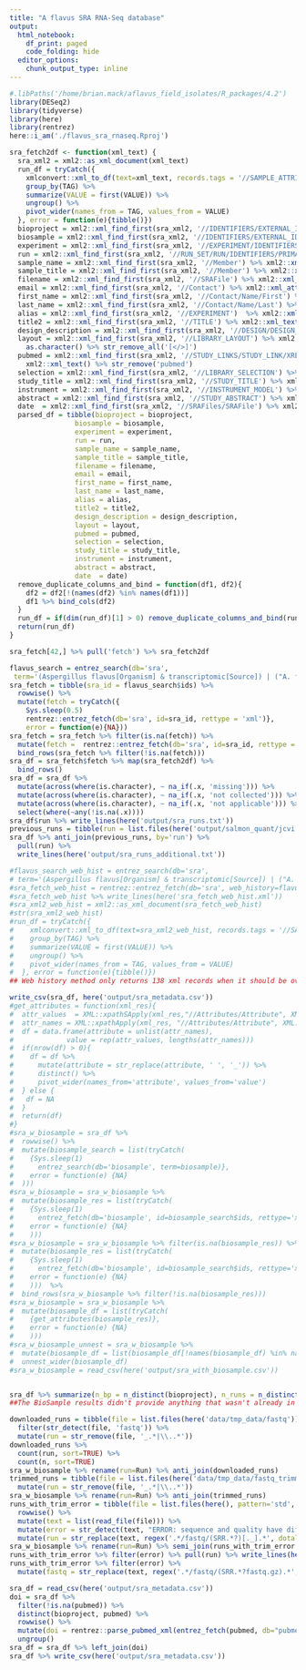 ```yaml
---
title: "A flavus SRA RNA-Seq database"
output:
  html_notebook:
    df_print: paged
    code_folding: hide
  editor_options: 
    chunk_output_type: inline
---
```


```r
#.libPaths('/home/brian.mack/aflavus_field_isolates/R_packages/4.2')
library(DESeq2)
library(tidyverse)
library(here)
library(rentrez)
here::i_am('./flavus_sra_rnaseq.Rproj')
```
```r
sra_fetch2df <- function(xml_text) {
  sra_xml2 = xml2::as_xml_document(xml_text)
  run_df = tryCatch({
    xmlconvert::xml_to_df(text=xml_text, records.tags = '//SAMPLE_ATTRIBUTES/SAMPLE_ATTRIBUTE') %>%
    group_by(TAG) %>%
    summarize(VALUE = first(VALUE)) %>%
    ungroup() %>%
    pivot_wider(names_from = TAG, values_from = VALUE)
  }, error = function(e){tibble()})
  bioproject = xml2::xml_find_first(sra_xml2, '//IDENTIFIERS/EXTERNAL_ID[@namespace="BioProject"]') %>% xml2::xml_text()
  biosample = xml2::xml_find_first(sra_xml2, '//IDENTIFIERS/EXTERNAL_ID[@namespace="BioSample"]') %>% xml2::xml_text()
  experiment = xml2::xml_find_first(sra_xml2, '//EXPERIMENT/IDENTIFIERS') %>% xml2::xml_text()
  run = xml2::xml_find_first(sra_xml2, '//RUN_SET/RUN/IDENTIFIERS/PRIMARY_ID') %>% xml2::xml_text()
  sample_name = xml2::xml_find_first(sra_xml2, '//Member') %>% xml2::xml_attr('sample_name')
  sample_title = xml2::xml_find_first(sra_xml2, '//Member') %>% xml2::xml_attr('sample_title')
  filename = xml2::xml_find_first(sra_xml2, '//SRAFile') %>% xml2::xml_attr('filename')
  email = xml2::xml_find_first(sra_xml2, '//Contact') %>% xml2::xml_attr('email')
  first_name = xml2::xml_find_first(sra_xml2, '//Contact/Name/First') %>% xml2::xml_text()
  last_name = xml2::xml_find_first(sra_xml2, '//Contact/Name/Last') %>% xml2::xml_text()
  alias = xml2::xml_find_first(sra_xml2, '//EXPERIMENT')  %>% xml2::xml_attr('alias')
  title2 = xml2::xml_find_first(sra_xml2, '//TITLE') %>% xml2::xml_text()
  design_description = xml2::xml_find_first(sra_xml2, '//DESIGN/DESIGN_DESCRIPTION') %>% xml2::xml_text()
  layout = xml2::xml_find_first(sra_xml2, '//LIBRARY_LAYOUT') %>% xml2::xml_child() %>% 
    as.character() %>% str_remove_all('[</>]')
  pubmed = xml2::xml_find_first(sra_xml2, '//STUDY_LINKS/STUDY_LINK/XREF_LINK') %>% 
    xml2::xml_text() %>% str_remove('pubmed')
  selection = xml2::xml_find_first(sra_xml2, '//LIBRARY_SELECTION') %>% xml2::xml_text()
  study_title = xml2::xml_find_first(sra_xml2, '//STUDY_TITLE') %>% xml2::xml_text()
  instrument = xml2::xml_find_first(sra_xml2, '//INSTRUMENT_MODEL') %>% xml2::xml_text()
  abstract = xml2::xml_find_first(sra_xml2, '//STUDY_ABSTRACT') %>% xml2::xml_text()
  date  = xml2::xml_find_first(sra_xml2, '//SRAFiles/SRAFile') %>% xml2::xml_attr('date')
  parsed_df = tibble(bioproject = bioproject,
                biosample = biosample,
                experiment = experiment,
                run = run,
                sample_name = sample_name,
                sample_title = sample_title,
                filename = filename,
                email = email,
                first_name = first_name,
                last_name = last_name,
                alias = alias,
                title2 = title2,
                design_description = design_description,
                layout = layout,
                pubmed = pubmed,
                selection = selection,
                study_title = study_title,
                instrument = instrument,
                abstract = abstract,
                date  = date)
  remove_duplicate_columns_and_bind = function(df1, df2){
    df2 = df2[!(names(df2) %in% names(df1))]
    df1 %>% bind_cols(df2)
  }
  run_df = if(dim(run_df)[1] > 0) remove_duplicate_columns_and_bind(run_df, parsed_df) else parsed_df
  return(run_df)
}
```

```r
sra_fetch[42,] %>% pull('fetch') %>% sra_fetch2df
```

```r
flavus_search = entrez_search(db='sra', 
 term='(Aspergillus flavus[Organism] & transcriptomic[Source]) | ("A. flavus" & transcriptomic[Source]) | ("Aspergillus flavus" & transcriptomic[Source])', retmax=10000)
sra_fetch = tibble(sra_id = flavus_search$ids) %>%
  rowwise() %>%
  mutate(fetch = tryCatch({
    Sys.sleep(0.5) 
    rentrez::entrez_fetch(db='sra', id=sra_id, rettype = 'xml')},
    error = function(e){NA}))
sra_fetch = sra_fetch %>% filter(is.na(fetch)) %>% 
  mutate(fetch =  rentrez::entrez_fetch(db='sra', id=sra_id, rettype = 'xml')) %>%
  bind_rows(sra_fetch %>% filter(!is.na(fetch)))
sra_df = sra_fetch$fetch %>% map(sra_fetch2df) %>% 
  bind_rows()
sra_df = sra_df %>%
  mutate(across(where(is.character), ~ na_if(.x, 'missing'))) %>%
  mutate(across(where(is.character), ~ na_if(.x, 'not collected'))) %>%
  mutate(across(where(is.character), ~ na_if(.x, 'not applicable'))) %>%
  select(where(~any(!is.na(.x)))) 
sra_df$run %>% write_lines(here('output/sra_runs.txt'))
previous_runs = tibble(run = list.files(here('output/salmon_quant/jcvi')))
sra_df %>% anti_join(previous_runs, by='run') %>% 
  pull(run) %>%
  write_lines(here('output/sra_runs_additional.txt'))
```
```r
#flavus_search_web_hist = entrez_search(db='sra', 
# term='(Aspergillus flavus[Organism] & transcriptomic[Source]) | ("A. flavus" & transcriptomic[Source]) | ("Aspergillus #flavus" & transcriptomic[Source])', use_history = TRUE)
#sra_fetch_web_hist = rentrez::entrez_fetch(db='sra', web_history=flavus_search_web_hist$web_history, rettype = 'xml', #retmax=10000)
#sra_fetch_web_hist %>% write_lines(here('sra_fetch_web_hist.xml'))
#sra_xml2_web_hist = xml2::as_xml_document(sra_fetch_web_hist)
#str(sra_xml2_web_hist)
#run_df = tryCatch({
#    xmlconvert::xml_to_df(text=sra_xml2_web_hist, records.tags = '//SAMPLE_ATTRIBUTES/SAMPLE_ATTRIBUTE') %>%
#    group_by(TAG) %>%
#    summarize(VALUE = first(VALUE)) %>%
#    ungroup() %>%
#    pivot_wider(names_from = TAG, values_from = VALUE)
#  }, error = function(e){tibble()})
## Web history method only returns 138 xml records when it should be over 900
```


```r
write_csv(sra_df, here('output/sra_metadata.csv'))
#get_attributes = function(xml_res){
#  attr_values  = XML::xpathSApply(xml_res,"//Attributes/Attribute", XML::xmlValue)
#  attr_names = XML::xpathApply(xml_res, "//Attributes/Attribute", XML::xmlAttrs)
#  df = data.frame(attribute = unlist(attr_names), 
#             value = rep(attr_values, lengths(attr_names))) 
#  if(nrow(df) > 0){
#    df = df %>% 
#      mutate(attribute = str_replace(attribute, ' ', '_')) %>%
#      distinct() %>% 
#      pivot_wider(names_from='attribute', values_from='value')
#  } else {
#   df = NA
#  }
#  return(df)
#}
#sra_w_biosample = sra_df %>%
#  rowwise() %>%
#  mutate(biosample_search = list(tryCatch(
#    {Sys.sleep(1)
#      entrez_search(db='biosample', term=biosample)},
#    error = function(e) {NA}
#  )))
#sra_w_biosample = sra_w_biosample %>%
#  mutate(biosample_res = list(tryCatch(
#    {Sys.sleep(1)
#      entrez_fetch(db='biosample', id=biosample_search$ids, rettype='xml', parsed = TRUE)},
#    error = function(e) {NA}
#    ))) 
#sra_w_biosample = sra_w_biosample %>% filter(is.na(biosample_res)) %>%
#  mutate(biosample_res = list(tryCatch(
#    {Sys.sleep(1)
#      entrez_fetch(db='biosample', id=biosample_search$ids, rettype='xml', parsed = TRUE)},
#    error = function(e) {NA}
#    )))  %>%
#  bind_rows(sra_w_biosample %>% filter(!is.na(biosample_res)))
#sra_w_biosample = sra_w_biosample %>%
#  mutate(biosample_df = list(tryCatch(
#    {get_attributes(biosample_res)},
#    error = function(e) {NA}
#    ))) 
#sra_w_biosample_unnest = sra_w_biosample %>% 
#  mutate(biosample_df = list(biosample_df[!names(biosample_df) %in% names(.)]))  %>% 
#  unnest_wider(biosample_df)
#sra_w_biosample = read_csv(here('output/sra_with_biosample.csv'))


sra_df %>% summarize(n_bp = n_distinct(bioproject), n_runs = n_distinct(run))
##The BioSample results didn't provide anything that wasn't already in the SRA results so going to skip that
```

```r
downloaded_runs = tibble(file = list.files(here('data/tmp_data/fastq'))) %>% 
  filter(str_detect(file, 'fastq')) %>%
  mutate(run = str_remove(file, '_.*|\\..*')) 
downloaded_runs %>%
  count(run, sort=TRUE) %>% 
  count(n, sort=TRUE)
sra_w_biosample %>% rename(run=Run) %>% anti_join(downloaded_runs)
trimmed_runs = tibble(file = list.files(here('data/tmp_data/fastq_trimmed'))) %>%
  mutate(run = str_remove(file, '_.*|\\..*'))
sra_w_biosample %>% rename(run=Run) %>% anti_join(trimmed_runs)
runs_with_trim_error = tibble(file = list.files(here(), pattern='std', full.names = TRUE)) %>%
  rowwise() %>%
  mutate(text = list(read_file(file))) %>%
  mutate(error = str_detect(text, "ERROR: sequence and quality have different length")) %>%
  mutate(run = str_replace(text, regex('.*/fastq/(SRR.*?)[._].*', dotall=TRUE), '\\1')) 
sra_w_biosample %>% rename(run=Run) %>% semi_join(runs_with_trim_error %>% filter(error))
runs_with_trim_error %>% filter(error) %>% pull(run) %>% write_lines(here('output/runs_with_trim_errors.txt'))
runs_with_trim_error %>% filter(error) %>%
  mutate(fastq = str_replace(text, regex('.*/fastq/(SRR.*?fastq.gz).*', dotall=TRUE), '\\1')) 
```
```r
sra_df = read_csv(here('output/sra_metadata.csv'))
doi = sra_df %>%
  filter(!is.na(pubmed)) %>%
  distinct(bioproject, pubmed) %>%
  rowwise() %>%
  mutate(doi = rentrez::parse_pubmed_xml(entrez_fetch(pubmed, db="pubmed", parsed = TRUE, rettype = "xml"))$doi) %>% 
  ungroup()
sra_df = sra_df %>% left_join(doi)
sra_df %>% write_csv(here('output/sra_metadata.csv'))
```


